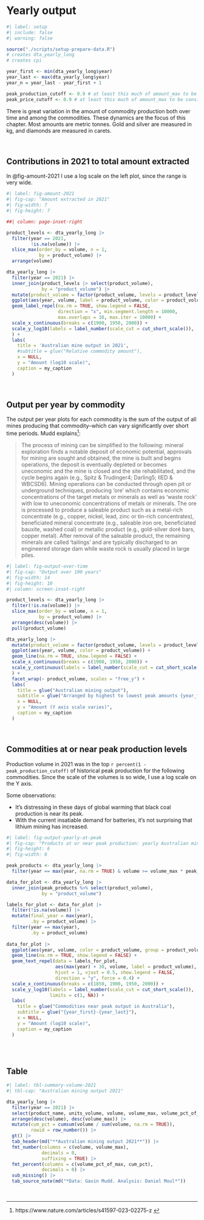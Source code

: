 # Yearly output

```r
#| label: setup
#| include: false
#| warning: false

source("./scripts/setup-prepare-data.R")
# creates dta_yearly_long
# creates cpi

year_first <- min(dta_yearly_long$year)
year_last <- max(dta_yearly_long$year)
year_n = year_last - year_first + 1

peak_production_cutoff <- 0.9 # at least this much of amount_max to be considered peak
peak_price_cutoff <- 0.9 # at least this much of amount_max to be considered peak

```

There is great variation in the amount of commodity production both over time and among the commodities. These dynamics are the focus of this chapter. Most amounts are metric tonnes. Gold and silver are measured in kg, and diamonds are measured in carets.

<br>

## Contributions in 2021 to total amount extracted

In @fig-amount-2021 I use a log scale on the left plot, since the range is very wide.

```r
#| label: fig-amount-2021
#| fig-cap: "Amount extracted in 2021"
#| fig-width: 7
#| fig-height: 7

##| column: page-inset-right

product_levels <- dta_yearly_long |>
  filter(year == 2021,
         !is.na(volume)) |>
  slice_max(order_by = volume, n = 1,
            by = product_volume) |>
  arrange(volume)

dta_yearly_long |>
  filter(year == 2021) |>
  inner_join(product_levels |> select(product_volume),
             by = "product_volume") |>
  mutate(product_volume = factor(product_volume, levels = product_levels$product_volume)) |>
  ggplot(aes(year, volume, label = product_volume, color = product_volume)) +
  geom_label_repel(na.rm = TRUE, show.legend = FALSE,
                   direction = "x", min.segment.length = 10000,
                   max.overlaps = 10, max.iter = 10000) +
  scale_x_continuous(breaks = c(1900, 1950, 2000)) +
  scale_y_log10(labels = label_number(scale_cut = cut_short_scale()),
  ) +
  labs(
    title = 'Australian mine output in 2021',
    #subtitle = glue("Relative commodity amount"),
    x = NULL,
    y = "Amount (log10 scale)",
    caption = my_caption
  )
```

<br>

## Output per year by commodity

The output per year plots for each commodity is the sum of the output of all mines producing that commodity--which can vary significantly over short time periods. Mudd explains^[https://www.nature.com/articles/s41597-023-02275-z ]:

>The process of mining can be simplified to the following: mineral exploration finds a notable deposit of economic potential, approvals for mining are sought and obtained, the mine is built and begins operations, the deposit is eventually depleted or becomes uneconomic and the mine is closed and the site rehabilitated, and the cycle begins again (e.g., Spitz & Trudinger4; Darling5; IIED & WBCSD6). Mining operations can be conducted through open pit or underground techniques, producing ‘ore’ which contains economic concentrations of the target metals or minerals as well as ‘waste rock’ with low to uneconomic concentrations of metals or minerals. The ore is processed to produce a saleable product such as a metal-rich concentrate (e.g., copper, nickel, lead, zinc or tin-rich concentrates), beneficiated mineral concentrate (e.g., saleable iron ore, beneficiated bauxite, washed coal) or metallic product (e.g., gold-silver doré bars, copper metal). After removal of the saleable product, the remaining minerals are called ‘tailings’ and are typically discharged to an engineered storage dam while waste rock is usually placed in large piles.

```r
#| label: fig-output-over-time
#| fig-cap: "Output over 100 years"
#| fig-width: 14
#| fig-height: 10
#| column: screen-inset-right

product_levels <- dta_yearly_long |>
  filter(!is.na(volume)) |>
  slice_max(order_by = volume, n = 1,
            by = product_volume) |>
  arrange(desc(volume)) |>
  pull(product_volume)

dta_yearly_long |>
  mutate(product_volume = factor(product_volume, levels = product_levels)) |>
  ggplot(aes(year, volume, color = product_volume)) +
  geom_line(na.rm = TRUE, show.legend = FALSE) +
  scale_x_continuous(breaks = c(1900, 1950, 2000)) +
  scale_y_continuous(labels = label_number(scale_cut = cut_short_scale()),
  ) +
  facet_wrap(~ product_volume, scales = "free_y") +
  labs(
    title = glue("Australian mining output"),
    subtitle = glue("Arranged by highest to lowest peak amounts {year_first}-{year_last}"),
    x = NULL,
    y = "Amount (Y axis scale varies)",
    caption = my_caption
  )

```

<br>

## Commodities at or near peak production levels

Production volume in 2021 was in the top `r percent(1 - peak_production_cutoff)` of historical peak production for the following commodities. Since the scale of the volumes is so wide, I use a log scale on the Y axis.

Some observations:

* It's distressing in these days of global warming that black coal production is near its peak.
* With the current insatiable demand for batteries, it's not surprising that lithium mining has increased.

```r
#| label: fig-output-yearly-at-peak
#| fig-cap: "Products at or near peak production: yearly Australian mining output"
#| fig-height: 6
#| fig-width: 8

peak_products <- dta_yearly_long |>
  filter(year == max(year, na.rm = TRUE) & volume >= volume_max * peak_production_cutoff) 

data_for_plot <- dta_yearly_long |>
  inner_join(peak_products %>% select(product_volume),
             by = "product_volume")

labels_for_plot <- data_for_plot |>
  filter(!is.na(volume)) |>
  mutate(final_year = max(year),
         .by = product_volume) |>
  filter(year == max(year),
         .by = product_volume)
  
data_for_plot |>
  ggplot(aes(year, volume, color = product_volume, group = product_volume)) +
  geom_line(na.rm = TRUE, show.legend = FALSE) +
  geom_text_repel(data = labels_for_plot,
                  aes(max(year) + 30, volume, label = product_volume),
                  hjust = 1, vjust = 0.5, show.legend = FALSE, 
                  direction = "y", force = 0.4) +
  scale_x_continuous(breaks = c(1850, 1900, 1950, 2000)) +
  scale_y_log10(labels = label_number(scale_cut = cut_short_scale()),
                limits = c(1, NA)) +
  labs(
    title = glue("Commodities near peak output in Australia"),
    subtitle = glue("{year_first}-{year_last}"),
    x = NULL,
    y = "Amount (log10 scale)",
    caption = my_caption
  )
  
```

<br>

## Table

```r
#| label: tbl-summary-volume-2021
#| tbl-cap: "Australian mining output 2021"

dta_yearly_long |>
  filter(year == 2021) |> 
  select(product_name, units_volume, volume, volume_max, volume_pct_of_max) |>
  arrange(desc(volume), desc(volume_max)) |>
  mutate(cum_pct = cumsum(volume / sum(volume, na.rm = TRUE)),
         rowid = row_number()) |>
  gt() |>
  tab_header(md("**Australian mining output 2021**")) |>
  fmt_number(columns = c(volume, volume_max),
             decimals = 0,
             suffixing = TRUE) |>
  fmt_percent(columns = c(volume_pct_of_max, cum_pct),
             decimals = 0) |>
  sub_missing() |>
  tab_source_note(md("*Data: Gavin Mudd. Analysis: Daniel Moul*"))

```

<br>

